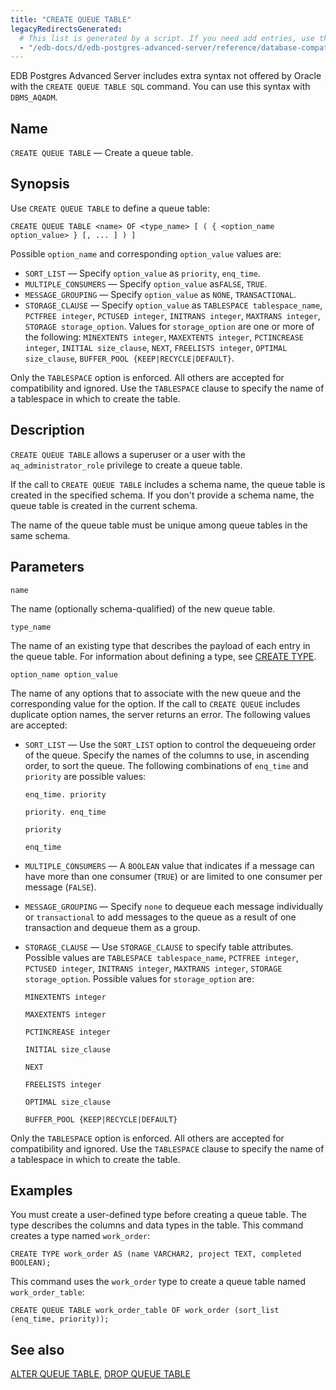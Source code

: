 ```yaml
---
title: "CREATE QUEUE TABLE"
legacyRedirectsGenerated:
  # This list is generated by a script. If you need add entries, use the `legacyRedirects` key.
  - "/edb-docs/d/edb-postgres-advanced-server/reference/database-compatibility-for-oracle-developers-reference-guide/9.6/Database_Compatibility_for_Oracle_Developers_Reference_Guide.1.045.html"
---
```


<div id="create_queue_table" class="registered_link"></div>

EDB Postgres Advanced Server includes extra syntax not offered by Oracle with the `CREATE QUEUE TABLE SQL` command. You can use this syntax with `DBMS_AQADM`.

## Name

`CREATE QUEUE TABLE` &mdash; Create a queue table.

## Synopsis

Use `CREATE QUEUE TABLE` to define a queue table:

```text
CREATE QUEUE TABLE <name> OF <type_name> [ ( { <option_name option_value> } [, ... ] ) ]
```

Possible `option_name` and corresponding `option_value` values are:

-   `SORT_LIST` &mdash; Specify `option_value` as `priority`, `enq_time`.
-   `MULTIPLE_CONSUMERS` &mdash; Specify `option_value` as`FALSE`, `TRUE`.
-   `MESSAGE_GROUPING` &mdash; Specify `option_value` as `NONE`, `TRANSACTIONAL`.
-   `STORAGE_CLAUSE` &mdash; Specify `option_value` as `TABLESPACE tablespace_name`, `PCTFREE integer`, `PCTUSED integer`, `INITRANS integer`, `MAXTRANS integer`, `STORAGE storage_option`. Values for `storage_option` are one or more of the following: `MINEXTENTS integer`, `MAXEXTENTS integer`, `PCTINCREASE integer`, `INITIAL size_clause`, `NEXT`, `FREELISTS integer`, `OPTIMAL size_clause`, `BUFFER_POOL {KEEP|RECYCLE|DEFAULT}`. 

Only the `TABLESPACE` option is enforced. All others are accepted for compatibility and ignored. Use the `TABLESPACE` clause to specify the name of a tablespace in which to create the table.

## Description

`CREATE QUEUE TABLE` allows a superuser or a user with the `aq_administrator_role` privilege to create a queue table.

If the call to `CREATE QUEUE TABLE` includes a schema name, the queue table is created in the specified schema. If you don't provide a schema name, the queue table is created in the current schema.

The name of the queue table must be unique among queue tables in the same schema.

## Parameters

`name`

 The name (optionally schema-qualified) of the new queue table.

`type_name`

 The name of an existing type that describes the payload of each entry in the queue table. For information about defining a type, see [CREATE TYPE](39_create_type/).

`option_name option_value`

 The name of any options that to associate with the new queue and the corresponding value for the option. If the call to `CREATE QUEUE` includes duplicate option names, the server returns an error. The following values are accepted:

-   `SORT_LIST` &mdash; Use the `SORT_LIST` option to control the dequeueing order of the queue. Specify the names of the columns to use, in ascending order, to sort the queue. The following combinations of `enq_time` and `priority` are possible values:

    `enq_time. priority`

    `priority. enq_time`

    `priority`

    `enq_time`

-   `MULTIPLE_CONSUMERS` &mdash; A `BOOLEAN` value that indicates if a message can have more than one consumer (`TRUE`) or are limited to one consumer per message (`FALSE`).

-   `MESSAGE_GROUPING` &mdash; Specify `none` to dequeue each message individually or `transactional` to add messages to the queue as a result of one transaction and dequeue them as a group.

-   `STORAGE_CLAUSE` &mdash; Use `STORAGE_CLAUSE` to specify table attributes. Possible values are `TABLESPACE tablespace_name`, `PCTFREE integer`, `PCTUSED integer`, `INITRANS integer`, `MAXTRANS integer`, `STORAGE storage_option`. Possible values for  `storage_option` are:

    `MINEXTENTS integer` 

    `MAXEXTENTS integer`

    `PCTINCREASE integer` 

    `INITIAL size_clause`

    `NEXT` 

    `FREELISTS integer` 

    `OPTIMAL size_clause`

    `BUFFER_POOL {KEEP|RECYCLE|DEFAULT}`

Only the `TABLESPACE` option is enforced. All others are accepted for compatibility and ignored. Use the `TABLESPACE` clause to specify the name of a tablespace in which to create the table.

## Examples

You must create a user-defined type before creating a queue table. The type describes the columns and data types in the table. This command creates a type named `work_order`:

```text
CREATE TYPE work_order AS (name VARCHAR2, project TEXT, completed BOOLEAN);
```

This command uses the `work_order` type to create a queue table named `work_order_table`:

```text
CREATE QUEUE TABLE work_order_table OF work_order (sort_list (enq_time, priority));
```

## See also

[ALTER QUEUE TABLE](07_alter_queue_table/#alter_queue_table), [DROP QUEUE TABLE](53_drop_queue_table/#drop_queue_table)
